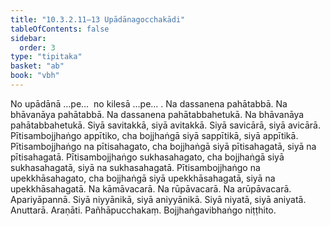 ```yaml
---
title: "10.3.2.11–13 Upādānagocchakādi"
tableOfContents: false
sidebar:
  order: 3
type: "tipitaka"
basket: "ab"
book: "vbh"
---
```



<DynamicBreadcrumb />

<Paragraph number="1623" book="vbh">
No upādānā …pe…  no kilesā …pe… . Na dassanena pahātabbā. Na bhāvanāya pahātabbā. Na dassanena pahātabbahetukā. Na bhāvanāya pahātabbahetukā. Siyā savitakkā, siyā avitakkā. Siyā savicārā, siyā avicārā.
</Paragraph>

<Paragraph number="1624" book="vbh">
Pītisambojjhaṅgo appītiko, cha bojjhaṅgā siyā sappītikā, siyā appītikā. Pītisambojjhaṅgo na pītisahagato, cha bojjhaṅgā siyā pītisahagatā, siyā na pītisahagatā. Pītisambojjhaṅgo sukhasahagato, cha bojjhaṅgā siyā sukhasahagatā, siyā na sukhasahagatā. Pītisambojjhaṅgo na upekkhāsahagato, cha bojjhaṅgā siyā upekkhāsahagatā, siyā na upekkhāsahagatā. Na kāmāvacarā. Na rūpāvacarā. Na arūpāvacarā. Apariyāpannā. Siyā niyyānikā, siyā aniyyānikā. Siyā niyatā, siyā aniyatā. Anuttarā. Araṇāti.

</Paragraph>

<Paragraph number="1625" type="center" book="vbh">
Pañhāpucchakaṃ.



</Paragraph>

<Paragraph number="1626" type="center" book="vbh">
Bojjhaṅgavibhaṅgo niṭṭhito.
</Paragraph>